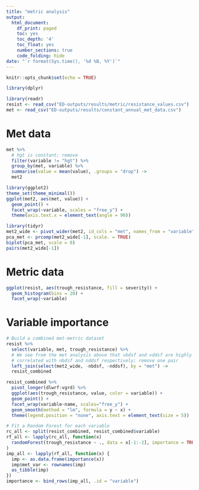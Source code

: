 ```yaml
---
title: "metric analysis"
output:
  html_document:
    df_print: paged
    toc: yes
    toc_depth: '4'
    toc_float: yes
    number_sections: true
    code_folding: hide
date: "`r format(Sys.time(), '%d %B, %Y')`"
---
```


```r
knitr::opts_chunk$set(echo = TRUE)

library(dplyr)

library(readr)
resist <- read_csv("ED-outputs/results/metric/resistance_values.csv")
met <- read_csv("ED-outputs/results/constant_annual_met_data.csv")
```

# Met data

```r
met %>% 
  # hgt is constant; remove
  filter(variable != "hgt") %>%   
  group_by(met, variable) %>% 
  summarise(value = mean(value), .groups = "drop") ->
  met2

library(ggplot2)
theme_set(theme_minimal())
ggplot(met2, aes(met, value)) +
  geom_point() + 
  facet_wrap(~variable, scales = "free_y") +
  theme(axis.text.x = element_text(angle = 90))

library(tidyr)
met2_wide <- pivot_wider(met2, id_cols = "met", names_from = "variable")
pca_met <- prcomp(met2_wide[-1], scale. = TRUE)
biplot(pca_met, scale = 0)
pairs(met2_wide[-1])
```

# Metric data

```r
ggplot(resist, aes(trough_resistance, fill = severity)) +
  geom_histogram(bins = 20) + 
  facet_wrap(~variable)
```

# Variable importance

```r
# Build a combined met-metric dataset
resist %>% 
  select(variable, met, trough_resistance) %>% 
  # We see from the met analysis above that vbdsf and vddsf are highly
  # correlated with nbdsf and nddsf respectively; remove one pair
  left_join(select(met2_wide, -nbdsf, -nddsf), by = "met") ->
  resist_combined

resist_combined %>% 
  pivot_longer(dlwrf:vgrd) %>% 
  ggplot(aes(trough_resistance, value, color = variable)) +
  geom_point() + 
  facet_wrap(variable~name, scales="free_y") + 
  geom_smooth(method = "lm", formula = y ~ x) +
  theme(legend.position = "none", axis.text = element_text(size = 5))

# Fit a Random Forest for each variable
rc_all <- split(resist_combined, resist_combined$variable)
rf_all <- lapply(rc_all, function(x) 
  randomForest(trough_resistance ~ ., data = x[-1:-2], importance = TRUE)
)
imp_all <- lapply(rf_all, function(x) {
  imp <- as.data.frame(importance(x))
  imp$met_var <- rownames(imp)
  as_tibble(imp)
})
importance <- bind_rows(imp_all, .id = "variable")
```

